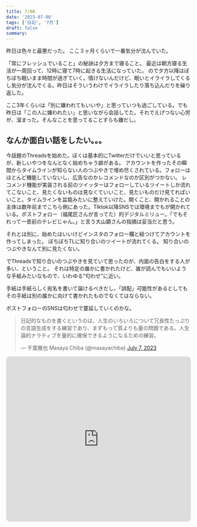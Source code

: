 ```yaml
---
title: 7/08
date: '2023-07-08'
tags: ['日記', '7月']
draft: false
summary: 
---
```

昨日は色々と最悪だった。
ここ３ヶ月くらいで一番気分が沈んでいた。

「常にフレッシュでいること」の秘訣は夕方まで寝ること。
最近は朝方寝る生活が一周回って、12時に寝て7時に起きる生活になっていた。
ので夕方以降はぼちぼち眠いまま時間が過ぎていく。情けないんだけど、眠いとイライラしてくるし気分が沈んでくる。昨日はそういうわけでイライラしたり落ち込んだりを繰り返した。

ここ3年くらいは「別に嫌われてもいいや」と思っていつも過ごしている。でも昨日は「この人に嫌われたい」と思いながら会話してた。それでえげつない心労が、溜まった。そんなことを思ってることすらも嫌だし。

## なんか面白い話をしたい。。。
今話題のThreadsを始めた。ぼくは基本的にTwitterだけでいいと思っているが、新しいやつをなんとなく始めちゃう癖がある。
アカウントを作ったその瞬間からタイムラインが知らない人のつぶやきで埋め尽くされている。フォローはほとんど機能していないし、広告なのかレコメンドなのか区別がつかない。
レコメンド機能が実装される前のツイッターはフォローしているツイートしか流れてこないこと、見たくないものは見なくていいこと、見たいものだけ見てればいいこと。タイムラインを盆栽みたいに整えていけた。開くこと、開かれることの主体は数年前までこちら側にあった。TIktok以降SNSでは環境までもが開かれている。ポストフォロー（福尾匠さんが言ってた）的デジタルミリュー。「でもそれって一昔前のテレビじゃん。」と言う大山顕さんの指摘は妥当だと思う。

それとは別に、始めたはいいけどインスタのフォロー欄と紐つけてアカウントを作ってしまった。
ぼちぼちTLに知り合いのツイートが流れてくる。
知り合いのつぶやきなんて別に見たくない。

でThreadsで知り合いのつぶやきを見ていて思ったのが、内面の告白をする人が多い、ということ。
それは特定の誰かに書かれたけど、誰が読んでもいいような手紙みたいなもので、いわゆる"匂わせ"に近い。

手紙は手紙らしく宛名を書いて届けるべきだし、「誤配」可能性があるとしてもその手紙は別の誰かに向けて書かれたものでなくてはならない。

ポストフォローのSNSは匂わせで蔓延していくのかな。

<blockquote class="twitter-tweet"><p lang="ja" dir="ltr">日記的なものを書くというのは、人生のいろいろについて冗長性たっぷりの言語生成をする練習であり、まずもって質よりも量の問題である。人生論的ナラティブを量的に確保できるようになるための練習。</p>&mdash; 千葉雅也 Masaya Chiba (@masayachiba) <a href="https://twitter.com/masayachiba/status/1677267179761463296?ref_src=twsrc%5Etfw">July 7, 2023</a></blockquote> <script async src="https://platform.twitter.com/widgets.js" charset="utf-8"></script>

<iframe allow="autoplay *; encrypted-media *; fullscreen *; clipboard-write" frameborder="0" height="450" style="width:100%;max-width:660px;overflow:hidden;border-radius:10px;" sandbox="allow-forms allow-popups allow-same-origin allow-scripts allow-storage-access-by-user-activation allow-top-navigation-by-user-activation" src="https://embed.music.apple.com/jp/playlist/7-7/pl.u-WabZZkPUdvvGjaW"></iframe>